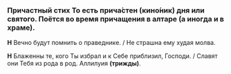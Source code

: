 
### Причастный стих <Tooltip>То есть прича́стен (кино́ник) дня или святого. Поётся во время прича­ще­ния в алтаре (а иногда и в храме).</Tooltip>

**Н** Вечно будут помнить о праведнике. / Не страшна ему худая молва.

**Н** Блаженны те, кого Ты избрал и к Себе приблизил, Господи. / Славят они Тебя из рода в род. Аллилуия **(трижды)**.
